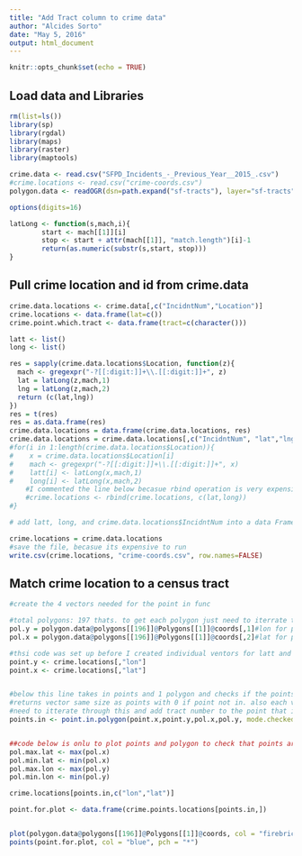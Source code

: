 ```yaml
---
title: "Add Tract column to crime data"
author: "Alcides Sorto"
date: "May 5, 2016"
output: html_document
---
```


```r
knitr::opts_chunk$set(echo = TRUE)
```


## Load data and Libraries

```r
rm(list=ls())
library(sp)
library(rgdal)
library(maps)
library(raster)
library(maptools)

crime.data <- read.csv("SFPD_Incidents_-_Previous_Year__2015_.csv")
#crime.locations <- read.csv("crime-coords.csv")
polygon.data <- readOGR(dsn=path.expand("sf-tracts"), layer="sf-tracts")

options(digits=16)

latLong <- function(s,mach,i){
        start <- mach[[1]][i]
        stop <- start + attr(mach[[1]], "match.length")[i]-1
        return(as.numeric(substr(s,start, stop)))
}
```

## Pull crime location and id from crime.data
```r
crime.data.locations <- crime.data[,c("IncidntNum","Location")]
crime.locations <- data.frame(lat=c())
crime.point.which.tract <- data.frame(tract=c(character()))

latt <- list()
long <- list()

res = sapply(crime.data.locations$Location, function(z){
  mach <- gregexpr("-?[[:digit:]]+\\.[[:digit:]]+", z)
  lat = latLong(z,mach,1)
  lng = latLong(z,mach,2)
  return (c(lat,lng))
})
res = t(res)
res = as.data.frame(res)
crime.data.locations = data.frame(crime.data.locations, res)
crime.data.locations = crime.data.locations[,c("IncidntNum", "lat","lng")]
#for(i in 1:length(crime.data.locations$Location)){
#    x = crime.data.locations$Location[i]
#    mach <- gregexpr("-?[[:digit:]]+\\.[[:digit:]]+", x)
#    latt[i] <- latLong(x,mach,1)
#    long[i] <- latLong(x,mach,2)
    #I commented the line below becasue rbind operation is very expensive and this takes over an hour to perform. I was trying to reduce this.
    #crime.locations <- rbind(crime.locations, c(lat,long))
#}

# add latt, long, and crime.data.locations$IncidntNum into a data Frame with each as a column to be used later. 

crime.locations = crime.data.locations
#save the file, becasue its expensive to run
write.csv(crime.locations, "crime-coords.csv", row.names=FALSE)
```

## Match crime location to a census tract 

```r
#create the 4 vectors needed for the point in func

#total polygons: 197 thats. to get each polygon just need to iterrate through  polygon.data@polygons[[HERE]]
pol.y = polygon.data@polygons[[196]]@Polygons[[1]]@coords[,1]#lon for polygon 196 
pol.x = polygon.data@polygons[[196]]@Polygons[[1]]@coords[,2]#lat for polygon 196

#thsi code was set up before I created individual ventors for latt and long in the loop that pulls out teh info. 
point.y <- crime.locations[,"lon"]
point.x <- crime.locations[,"lat"]


#below this line takes in points and 1 polygon and checks if the points are inside the polygon.
#returns vector same size as points with 0 if point not in. also each vaule is sent in as a seperate vector.
#need to itterate through this and add tract number to the point that is in a particular polygon. tract numbers can be found at polygon.data@data$NAME10 upto this point 
points.in <- point.in.polygon(point.x,point.y,pol.x,pol.y, mode.checked = F)


##code below is onlu to plot points and polygon to check that points arw in the polygon selected. points would not plot thogh
pol.max.lat <- max(pol.x) 
pol.min.lat <- min(pol.x)
pol.max.lon <- max(pol.y)
pol.min.lon <- min(pol.y)

crime.locations[points.in,c("lon","lat")]

point.for.plot <- data.frame(crime.points.locations[points.in,])


plot(polygon.data@polygons[[196]]@Polygons[[1]]@coords, col = "firebrick", pch = 5)
points(point.for.plot, col = "blue", pch = "*")

```



